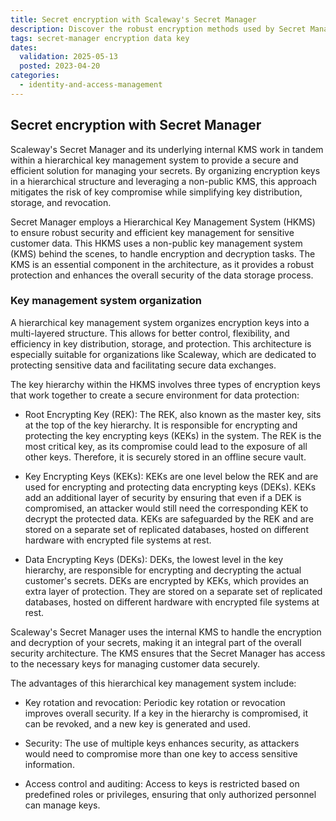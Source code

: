 ```yaml
---
title: Secret encryption with Scaleway's Secret Manager
description: Discover the robust encryption methods used by Secret Manager to safeguard sensitive data effectively. Learn about the Hierarchical Key Management System and its pivotal role in securing encryption keys and data integrity.
tags: secret-manager encryption data key
dates:
  validation: 2025-05-13
  posted: 2023-04-20
categories:
  - identity-and-access-management
---
```


## Secret encryption with Secret Manager

Scaleway's Secret Manager and its underlying internal KMS work in tandem within a hierarchical key management system to provide a secure and efficient solution for managing your secrets. By organizing encryption keys in a hierarchical structure and leveraging a non-public KMS, this approach mitigates the risk of key compromise while simplifying key distribution, storage, and revocation.

Secret Manager employs a Hierarchical Key Management System (HKMS) to ensure robust security and efficient key management for sensitive customer data. This HKMS uses a non-public key management system (KMS) behind the scenes, to handle encryption and decryption tasks. The KMS is an essential component in the architecture, as it provides a robust protection and enhances the overall security of the data storage process.

### Key management system organization

A hierarchical key management system organizes encryption keys into a multi-layered structure. This allows for better control, flexibility, and efficiency in key distribution, storage, and protection. This architecture is especially suitable for organizations like Scaleway, which are dedicated to protecting sensitive data and facilitating secure data exchanges.

The key hierarchy within the HKMS involves three types of encryption keys that work together to create a secure environment for data protection:

- Root Encrypting Key (REK): The REK, also known as the master key, sits at the top of the key hierarchy. It is responsible for encrypting and protecting the key encrypting keys (KEKs) in the system. The REK is the most critical key, as its compromise could lead to the exposure of all other keys. Therefore, it is securely stored in an offline secure vault.

- Key Encrypting Keys (KEKs): KEKs are one level below the REK and are used for encrypting and protecting data encrypting keys (DEKs). KEKs add an additional layer of security by ensuring that even if a DEK is compromised, an attacker would still need the corresponding KEK to decrypt the protected data. KEKs are safeguarded by the REK and are stored on a separate set of replicated databases, hosted on different hardware with encrypted file systems at rest.

- Data Encrypting Keys (DEKs): DEKs, the lowest level in the key hierarchy, are responsible for encrypting and decrypting the actual customer's secrets. DEKs are encrypted by KEKs, which provides an extra layer of protection. They are stored on a separate set of replicated databases, hosted on different hardware with encrypted file systems at rest.

Scaleway's Secret Manager uses the internal KMS to handle the encryption and decryption of your secrets, making it an integral part of the overall security architecture. The KMS ensures that the Secret Manager has access to the necessary keys for managing customer data securely.

The advantages of this hierarchical key management system include:

- Key rotation and revocation: Periodic key rotation or revocation improves overall security. If a key in the hierarchy is compromised, it can be revoked, and a new key is generated and used.

- Security: The use of multiple keys enhances security, as attackers would need to compromise more than one key to access sensitive information.

- Access control and auditing: Access to keys is restricted based on predefined roles or privileges, ensuring that only authorized personnel can manage keys.